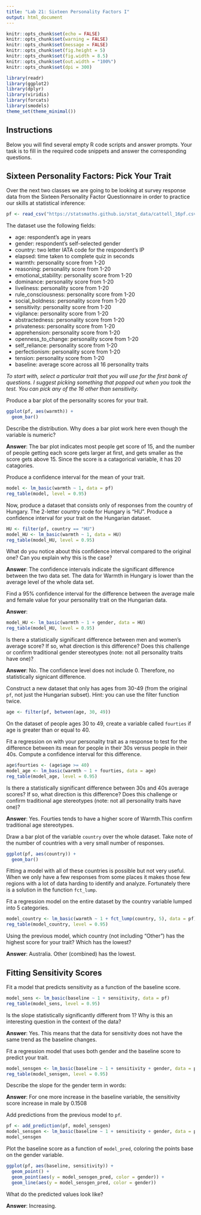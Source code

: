 ```yaml
---
title: "Lab 21: Sixteen Personality Factors I"
output: html_document
---
```


```r
knitr::opts_chunk$set(echo = FALSE)
knitr::opts_chunk$set(warning = FALSE)
knitr::opts_chunk$set(message = FALSE)
knitr::opts_chunk$set(fig.height = 5)
knitr::opts_chunk$set(fig.width = 8.5)
knitr::opts_chunk$set(out.width = "100%")
knitr::opts_chunk$set(dpi = 300)

library(readr)
library(ggplot2)
library(dplyr)
library(viridis)
library(forcats)
library(smodels)
theme_set(theme_minimal())
```

## Instructions

Below you will find several empty R code scripts and answer prompts. Your task
is to fill in the required code snippets and answer the corresponding
questions.

## Sixteen Personality Factors: Pick Your Trait

Over the next two classes we are going to be looking at survey response
data from the Sixteen Personality Factor Questionnaire in order to practice
our skills at statistical inference:

```r
pf <- read_csv("https://statsmaths.github.io/stat_data/cattell_16pf.csv")
```

The dataset use the following fields:

- age: respondent's age in years
- gender: respondent's self-selected gender
- country: two letter IATA code for the respondent's IP
- elapsed: time taken to complete quiz in seconds
- warmth: personality score from 1-20
- reasoning: personality score from 1-20
- emotional_stability: personality score from 1-20
- dominance: personality score from 1-20
- liveliness: personality score from 1-20
- rule_consciousness: personality score from 1-20
- social_boldness: personality score from 1-20
- sensitivity: personality score from 1-20
- vigilance: personality score from 1-20
- abstractedness: personality score from 1-20
- privateness: personality score from 1-20
- apprehension: personality score from 1-20
- openness_to_change: personality score from 1-20
- self_reliance: personality score from 1-20
- perfectionism: personality score from 1-20
- tension: personality score from 1-20
- baseline: average score across all 16 personality traits

*To start with, select a particular trait that you will use for the first
bank of questions. I suggest picking something that popped out when you took
the test. You can pick any of the 16 other than sensitivity.*

Produce a bar plot of the personality scores for your trait.
```r
ggplot(pf, aes(warmth)) +
  geom_bar()
```

Describe the distribution. Why does a bar plot work here even though the
variable is numeric?

**Answer**: The bar plot indicates most people get score of 15, and the number of people getting each score gets larger at first, and gets smaller as the score gets above 15.
Since the score is a catagorical variable, it has 20 catagories.

Produce a confidence interval for the mean of your trait.

```r
model <- lm_basic(warmth ~ 1, data = pf)
reg_table(model, level = 0.95)
```

Now, produce a dataset that consists only of responses from the country of
Hungary. The 2-letter country code for Hungary is "HU". Produce a confidence
interval for your trait on the Hungarian dataset.

```r
HU <- filter(pf, country == "HU")
model_HU <- lm_basic(warmth ~ 1, data = HU)
reg_table(model_HU, level = 0.95)
```

What do you notice about this confidence interval compared to the original
one? Can you explain why this is the case?

**Answer**: The confidence intervals indicate the significant difference between the two data set. The data for Warmth in Hungary is lower than the average level of the whole data set.

Find a 95% confidence interval for the difference between the average
male and female value for your personality trait on the Hungarian data.


**Answer**:

```r
model_HU <- lm_basic(warmth ~ 1 + gender, data = HU)
reg_table(model_HU, level = 0.95)
```

Is there a statistically significant difference between men and women's
average score? If so, what direction is this difference? Does this challenge
or confirm traditional gender stereotypes (note: not all personality traits
have one)?

**Answer**: No. The confidence level does not include 0. Therefore, no statistically signicant difference.

Construct a new dataset that only has ages from 30-49 (from the original `pf`,
not just the Hungarian subset). Hint: you can use the filter function twice.

```r
age <- filter(pf, between(age, 30, 49))
```

On the dataset of people ages 30 to 49, create a variable called `fourties` if
age is greater than or equal to 40.


Fit a regression on with your personality trait as a response to test for the
difference between its mean for people in their 30s versus people in their
40s. Compute a confidence interval for this difference.

```r
age$fourties <- (age$age >= 40)
model_age <- lm_basic(warmth ~ 1 + fourties, data = age)
reg_table(model_age, level = 0.95)
```

Is there a statistically significant difference between 30s and 40s average
scores? If so, what direction is this difference? Does this challenge or
confirm traditional age stereotypes (note: not all personality traits
have one)?

**Answer**: Yes. Fourties tends to have a higher score of Warmth.This confirm traditional age stereotypes.

Draw a bar plot of the variable `country` over the whole dataset. Take
note of the number of countries with a very small number of responses.

```r
ggplot(pf, aes(country)) +
  geom_bar()
```

Fitting a model with all of these countries is possible but not very
useful. When we only have a few responses from some places it makes those
few regions with a lot of data harding to identify and analyze. Fortunately
there is a solution in the function `fct_lump`.

Fit a regression model on the entire dataset by the country variable lumped
into 5 categories.

```r
model_country <- lm_basic(warmth ~ 1 + fct_lump(country, 5), data = pf)
reg_table(model_country, level = 0.95)
```

Using the previous model, which country (not including "Other") has the
highest score for your trait? Which has the lowest?

**Answer**: Australia. Other (combined) has the lowest.

## Fitting Sensitivity Scores

Fit a model that predicts sensitivity as a function of the baseline
score.

```r
model_sens <- lm_basic(baseline ~ 1 + sensitivity, data = pf)
reg_table(model_sens, level = 0.95)
```

Is the slope statistically significantly different from 1? Why is this an
interesting question in the context of the data?

**Answer**: Yes. This means that the data for sensitivity does not have the same trend as the baseline changes.

Fit a regression model that uses both gender and the baseline score to
predict your trait.

```r
model_sensgen <- lm_basic(baseline ~ 1 + sensitivity + gender, data = pf)
reg_table(model_sensgen, level = 0.95)
```

Describe the slope for the gender term in words:

**Answer**: For one more increase in the baseline variable, the sensitivity score increase in male by 0.1508

Add predictions from the previous model to `pf`.

```r
pf <- add_prediction(pf, model_sensgen)
model_sensgen <- lm_basic(baseline ~ 1 + sensitivity + gender, data = pf)
model_sensgen
```

Plot the baseline score as a function of `model_pred`, coloring the points
base on the gender variable.

```r
ggplot(pf, aes(baseline, sensitivity)) +
  geom_point() +
  geom_point(aes(y = model_sensgen_pred, color = gender)) +
  geom_line(aes(y = model_sensgen_pred, color = gender))
```

What do the predicted values look like?

**Answer**: Increasing.

